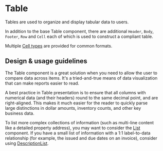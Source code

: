 
<Meta title="Components/Lists and Tables/Table" />

# Table

Tables are used to organize and display tabular data to users.

In addition to the base Table component, there are additional `Header`, `Body`,
`Footer`, `Row` and `Cell` each of which is used to construct a compliant table.

Multiple [Cell types](#cell-types) are provided for common formats.

## Design & usage guidelines

The Table component is a great solution when you need to allow the user to
compare data across items. It's a tried-and-true means of data visualization
that can make reports easier to read.

A best practice in Table presentation is to ensure that all columns with
numerical data (and their headers) round to the same decimal point, and are
right-aligned. This makes it much easier for the reader to quickly parse large
distinctions in dollar amounts, inventory counts, and other key business data.

To list more complex collections of information (such as multi-line content like
a detailed property address), you may want to consider the
[List](../?path=/docs/components-lists-and-tables-list--docs) component. If you
have a small list of information with a 1:1 label-to-data relationship (for
example, the issued and due dates on an invoice), consider using
[DescriptionList](../?path=/docs/components-lists-and-tables-descriptionlist--docs).
